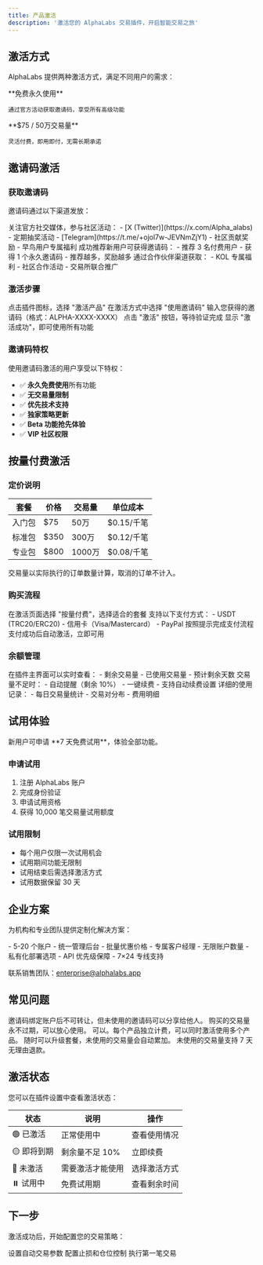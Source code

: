 ```yaml
---
title: 产品激活
description: '激活您的 AlphaLabs 交易插件，开启智能交易之旅'
---
```


## 激活方式

AlphaLabs 提供两种激活方式，满足不同用户的需求：

<CardGroup cols={2}>
  <Card title="邀请码激活" icon="ticket">
    **免费永久使用**
    
    通过官方活动获取邀请码，享受所有高级功能
  </Card>
  <Card title="按量付费" icon="credit-card">
    **$75 / 50万交易量**
    
    灵活付费，即用即付，无需长期承诺
  </Card>
</CardGroup>

## 邀请码激活

### 获取邀请码

邀请码通过以下渠道发放：

<Tabs>
  <Tab title="社区活动">
    关注官方社交媒体，参与社区活动：
    - [X (Twitter)](https://x.com/Alpha_alabs) - 定期抽奖活动
    - [Telegram](https://t.me/+ojol7w-JEVNmZjY1) - 社区贡献奖励
    - 早鸟用户专属福利
  </Tab>
  <Tab title="推荐计划">
    成功推荐新用户可获得邀请码：
    - 推荐 3 名付费用户
    - 获得 1 个永久邀请码
    - 推荐越多，奖励越多
  </Tab>
  <Tab title="合作伙伴">
    通过合作伙伴渠道获取：
    - KOL 专属福利
    - 社区合作活动
    - 交易所联合推广
  </Tab>
</Tabs>

### 激活步骤

<Steps>
  <Step title="打开激活页面">
    点击插件图标，选择 "激活产品"
  </Step>
  <Step title="选择邀请码激活">
    在激活方式中选择 "使用邀请码"
  </Step>
  <Step title="输入邀请码">
    输入您获得的邀请码（格式：ALPHA-XXXX-XXXX）
  </Step>
  <Step title="验证激活">
    点击 "激活" 按钮，等待验证完成
  </Step>
  <Step title="激活成功">
    显示 "激活成功"，即可使用所有功能
  </Step>
</Steps>

### 邀请码特权

<Info>
  使用邀请码激活的用户享受以下特权：
</Info>

- ✅ **永久免费使用**所有功能
- ✅ **无交易量限制**
- ✅ **优先技术支持**
- ✅ **独家策略更新**
- ✅ **Beta 功能抢先体验**
- ✅ **VIP 社区权限**

## 按量付费激活

### 定价说明

| 套餐 | 价格 | 交易量 | 单位成本 |
|------|------|--------|----------|
| 入门包 | $75 | 50万 | $0.15/千笔 |
| 标准包 | $350 | 300万 | $0.12/千笔 |
| 专业包 | $800 | 1000万 | $0.08/千笔 |

<Note>
  交易量以实际执行的订单数量计算，取消的订单不计入。
</Note>

### 购买流程

<Steps>
  <Step title="选择套餐">
    在激活页面选择 "按量付费"，选择适合的套餐
  </Step>
  <Step title="支付方式">
    支持以下支付方式：
    - USDT (TRC20/ERC20)
    - 信用卡（Visa/Mastercard）
    - PayPal
  </Step>
  <Step title="完成支付">
    按照提示完成支付流程
  </Step>
  <Step title="自动激活">
    支付成功后自动激活，立即可用
  </Step>
</Steps>

### 余额管理

<Tabs>
  <Tab title="查看余额">
    在插件主界面可以实时查看：
    - 剩余交易量
    - 已使用交易量
    - 预计剩余天数
  </Tab>
  <Tab title="充值续费">
    交易量不足时：
    - 自动提醒（剩余 10%）
    - 一键续费
    - 支持自动续费设置
  </Tab>
  <Tab title="使用记录">
    详细的使用记录：
    - 每日交易量统计
    - 交易对分布
    - 费用明细
  </Tab>
</Tabs>

## 试用体验

<Warning>
  新用户可申请 **7 天免费试用**，体验全部功能。
</Warning>

### 申请试用

1. 注册 AlphaLabs 账户
2. 完成身份验证
3. 申请试用资格
4. 获得 10,000 笔交易量试用额度

### 试用限制

- 每个用户仅限一次试用机会
- 试用期间功能无限制
- 试用结束后需选择激活方式
- 试用数据保留 30 天

## 企业方案

为机构和专业团队提供定制化解决方案：

<CardGroup cols={2}>
  <Card title="团队版" icon="users">
    - 5-20 个账户
    - 统一管理后台
    - 批量优惠价格
    - 专属客户经理
  </Card>
  <Card title="企业版" icon="building">
    - 无限账户数量
    - 私有化部署选项
    - API 优先级保障
    - 7×24 专线支持
  </Card>
</CardGroup>

联系销售团队：enterprise@alphalabs.app

## 常见问题

<AccordionGroup>
  <Accordion title="邀请码可以转让吗？">
    邀请码绑定账户后不可转让，但未使用的邀请码可以分享给他人。
  </Accordion>
  <Accordion title="按量付费的交易量会过期吗？">
    购买的交易量永不过期，可以放心使用。
  </Accordion>
  <Accordion title="可以同时使用多个产品吗？">
    可以。每个产品独立计费，可以同时激活使用多个产品。
  </Accordion>
  <Accordion title="如何升级到更高级的套餐？">
    随时可以升级套餐，未使用的交易量会自动累加。
  </Accordion>
  <Accordion title="退款政策是什么？">
    未使用的交易量支持 7 天无理由退款。
  </Accordion>
</AccordionGroup>

## 激活状态

您可以在插件设置中查看激活状态：

| 状态 | 说明 | 操作 |
|------|------|------|
| 🟢 已激活 | 正常使用中 | 查看使用情况 |
| 🟡 即将到期 | 剩余量不足 10% | 立即续费 |
| 🔴 未激活 | 需要激活才能使用 | 选择激活方式 |
| ⏸️ 试用中 | 免费试用期 | 查看剩余时间 |

## 下一步

激活成功后，开始配置您的交易策略：

<CardGroup cols={3}>
  <Card title="配置策略" icon="sliders" href="/features/auto-trading">
    设置自动交易参数
  </Card>
  <Card title="风险管理" icon="shield" href="/concepts/risk-management">
    配置止损和仓位控制
  </Card>
  <Card title="开始交易" icon="play" href="/getting-started/first-trade">
    执行第一笔交易
  </Card>
</CardGroup>